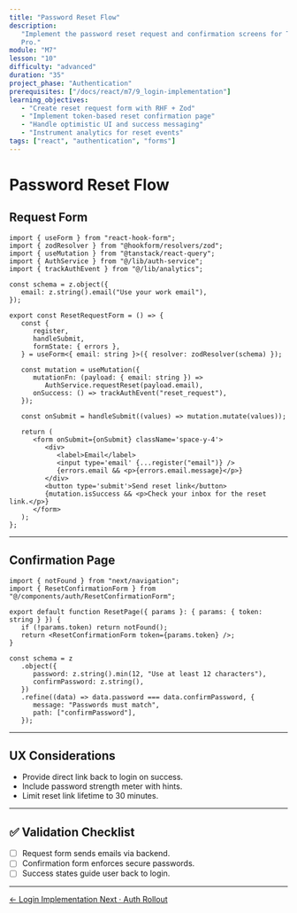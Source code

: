 ```yaml
---
title: "Password Reset Flow"
description:
   "Implement the password reset request and confirmation screens for TaskFlow
   Pro."
module: "M7"
lesson: "10"
difficulty: "advanced"
duration: "35"
project_phase: "Authentication"
prerequisites: ["/docs/react/m7/9_login-implementation"]
learning_objectives:
   - "Create reset request form with RHF + Zod"
   - "Implement token-based reset confirmation page"
   - "Handle optimistic UI and success messaging"
   - "Instrument analytics for reset events"
tags: ["react", "authentication", "forms"]
---
```


# Password Reset Flow

## Request Form

```tsx filename="src/components/auth/ResetRequestForm.tsx"
import { useForm } from "react-hook-form";
import { zodResolver } from "@hookform/resolvers/zod";
import { useMutation } from "@tanstack/react-query";
import { AuthService } from "@/lib/auth-service";
import { trackAuthEvent } from "@/lib/analytics";

const schema = z.object({
   email: z.string().email("Use your work email"),
});

export const ResetRequestForm = () => {
   const {
      register,
      handleSubmit,
      formState: { errors },
   } = useForm<{ email: string }>({ resolver: zodResolver(schema) });

   const mutation = useMutation({
      mutationFn: (payload: { email: string }) =>
         AuthService.requestReset(payload.email),
      onSuccess: () => trackAuthEvent("reset_request"),
   });

   const onSubmit = handleSubmit((values) => mutation.mutate(values));

   return (
      <form onSubmit={onSubmit} className='space-y-4'>
         <div>
            <label>Email</label>
            <input type='email' {...register("email")} />
            {errors.email && <p>{errors.email.message}</p>}
         </div>
         <button type='submit'>Send reset link</button>
         {mutation.isSuccess && <p>Check your inbox for the reset link.</p>}
      </form>
   );
};
```

---

## Confirmation Page

```tsx filename="src/app/reset/[token]/page.tsx"
import { notFound } from "next/navigation";
import { ResetConfirmationForm } from "@/components/auth/ResetConfirmationForm";

export default function ResetPage({ params }: { params: { token: string } }) {
   if (!params.token) return notFound();
   return <ResetConfirmationForm token={params.token} />;
}
```

```tsx filename="src/components/auth/ResetConfirmationForm.tsx"
const schema = z
   .object({
      password: z.string().min(12, "Use at least 12 characters"),
      confirmPassword: z.string(),
   })
   .refine((data) => data.password === data.confirmPassword, {
      message: "Passwords must match",
      path: ["confirmPassword"],
   });
```

---

## UX Considerations

-  Provide direct link back to login on success.
-  Include password strength meter with hints.
-  Limit reset link lifetime to 30 minutes.

---

## ✅ Validation Checklist

-  [ ] Request form sends emails via backend.
-  [ ] Confirmation form enforces secure passwords.
-  [ ] Success states guide user back to login.

---

<div className='mt-8 flex justify-between'>
   <a
      href='/docs/react/m7/9_login-implementation'
      className='text-sm font-medium text-muted-foreground hover:text-foreground'
   >
      ← Login Implementation
   </a>
   <a
      href='/docs/react/m7/11_auth-rollout'
      className='text-sm font-medium text-primary hover:text-primary/80'
   >
      Next · Auth Rollout
   </a>
</div>
